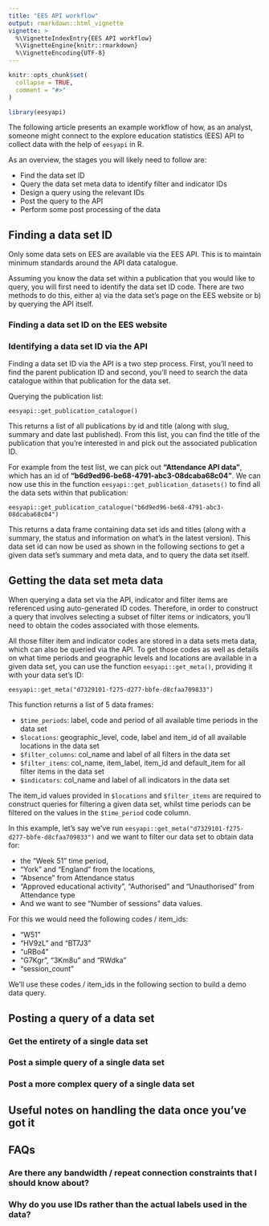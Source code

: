 ```yaml
---
title: "EES API workflow"
output: rmarkdown::html_vignette
vignette: >
  %\VignetteIndexEntry{EES API workflow}
  %\VignetteEngine{knitr::rmarkdown}
  %\VignetteEncoding{UTF-8}
---
```


```r
knitr::opts_chunk$set(
  collapse = TRUE,
  comment = "#>"
)
```

```r
library(eesyapi)
```

The following article presents an example workflow of how, as an analyst, someone might
connect to the explore education statistics (EES) API to collect data with the help of
`eesyapi` in R.

As an overview, the stages you will likely need to follow are:

- Find the data set ID
- Query the data set meta data to identify filter and indicator IDs
- Design a query using the relevant IDs
- Post the query to the API
- Perform some post processing of the data

## Finding a data set ID

Only some data sets on EES are available via the EES API. This is to maintain 
minimum standards around the API data catalogue.

Assuming you know the data set within a publication that you would like to query, 
you will first need to identify the data set ID code. There are two methods to do 
this, either a) via the data set's page on the EES website or b) by querying the 
API itself.

### Finding a data set ID on the EES website


### Identifying a data set ID via the API

Finding a data set ID via the API is a two step process. First, you'll need to find the parent publication ID and second, you'll need to search the data catalogue within that publication for the data set.

Querying the publication list:

```
eesyapi::get_publication_catalogue()
```

This returns a list of all publications by id and title (along with slug, summary and date last published). 
From this list, you can find the title of the publication that you're interested in and pick out the 
associated publication ID.

For example from the test list, we can pick out **"Attendance API data"**, which has an 
id of **"b6d9ed96-be68-4791-abc3-08dcaba68c04"**. We can now use this in the function `eesyapi::get_publication_datasets()` to find all the data sets within that publication:

```
eesyapi::get_publication_catalogue("b6d9ed96-be68-4791-abc3-08dcaba68c04")
```

This returns a data frame containing data set ids and titles (along with a summary, the status and information on what's in the latest version). This data set id can now be used as shown in the following sections to get a given data set's summary and meta data, and to query the data set itself.

## Getting the data set meta data

When querying a data set via the API, indicator and filter items are referenced 
using auto-generated ID codes. Therefore, in order to construct a query that 
involves selecting a subset of filter items or indicators, you'll need to obtain
the codes associated with those elements.

All those filter item and indicator codes are stored in a data sets meta data, 
which can also be queried via the API. To get those codes as well as details on
what time periods and geographic levels and locations are available in a given
data set, you can use the function `eesyapi::get_meta()`, providing it with your 
data set's ID:

```
eesyapi::get_meta("d7329101-f275-d277-bbfe-d8cfaa709833")
```

This function returns a list of 5 data frames:

- `$time_periods`: label, code and period of all available time periods in the data set
- `$locations`: geographic_level, code, label and item_id of all available locations in the data set
- `$filter_columns`: col_name and label of all filters in the data set
- `$filter_items`: col_name, item_label, item_id and default_item for all filter items in the data set
- `$indicators`: col_name and label of all indicators in the data set

The item_id values provided in `$locations` and `$filter_items` are required to 
construct queries for filtering a given data set, whilst time periods can be 
filtered on the values in the `$time_period` code column.

In this example, let's say we've run `eesyapi::get_meta("d7329101-f275-d277-bbfe-d8cfaa709833")`
and we want to filter our data set to obtain data for:

- the "Week 51" time period, 
- "York" and "England" from the locations,
- "Absence" from Attendance status
- "Approved educational activity", "Authorised" and "Unauthorised" from Attendance type
- And we want to see "Number of sessions" data values.

For this we would need the following codes / item_ids:

- "W51"
- "HV9zL" and "BT7J3"
- "uRBo4"
- "G7Kgr", "3Km8u" and "RWdka"
- "session_count"

We'll use these codes / item_ids in the following section to build a demo data 
query.

## Posting a query of a data set

### Get the entirety of a single data set

### Post a simple query of a single data set

### Post a more complex query of a single data set

## Useful notes on handling the data once you've got it

## FAQs

### Are there any bandwidth / repeat connection constraints that I should know about?

### Why do you use IDs rather than the actual labels used in the data?



